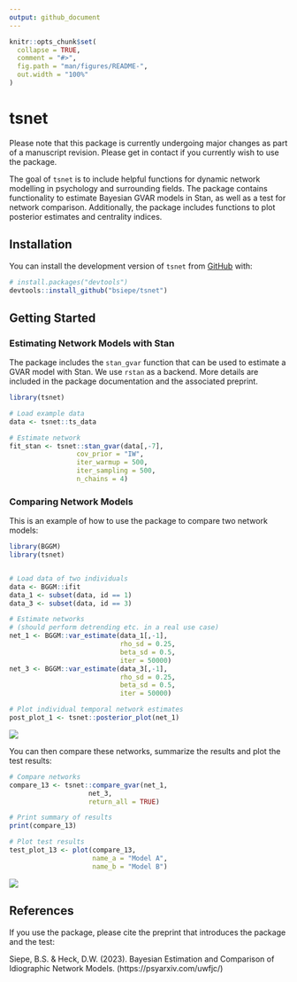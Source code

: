 ```yaml
---
output: github_document
---
```


<!-- README.md is generated from README.Rmd. Please edit that file -->

```r
knitr::opts_chunk$set(
  collapse = TRUE,
  comment = "#>",
  fig.path = "man/figures/README-",
  out.width = "100%"
)
```

# tsnet

<!-- badges: start -->
<!-- badges: end -->
Please note that this package is currently undergoing major changes as part of a manuscript revision. Please get in contact if you currently wish to use the package.

The goal of `tsnet` is to include helpful functions for dynamic network modelling in psychology and surrounding fields. The package contains functionality to estimate Bayesian GVAR models in Stan, as well as a test for network comparison. Additionally, the package includes functions to plot posterior estimates and centrality indices. 

## Installation

You can install the development version of `tsnet` from [GitHub](https://github.com/bsiepe/tsnet) with:

``` r
# install.packages("devtools")
devtools::install_github("bsiepe/tsnet")
```

## Getting Started

### Estimating Network Models with Stan

The package includes the `stan_gvar` function that can be used to estimate a GVAR model with Stan. We use `rstan` as a backend. More details are included in the package documentation and the associated preprint.

```r
library(tsnet)

# Load example data
data <- tsnet::ts_data

# Estimate network
fit_stan <- tsnet::stan_gvar(data[,-7],
                 cov_prior = "IW",
                 iter_warmup = 500,
                 iter_sampling = 500,
                 n_chains = 4)

```


### Comparing Network Models

This is an example of how to use the package to compare two network models:

```r
library(BGGM)
library(tsnet)


# Load data of two individuals
data <- BGGM::ifit
data_1 <- subset(data, id == 1)
data_3 <- subset(data, id == 3)

# Estimate networks
# (should perform detrending etc. in a real use case)
net_1 <- BGGM::var_estimate(data_1[,-1],
                            rho_sd = 0.25, 
                            beta_sd = 0.5,
                            iter = 50000)
net_3 <- BGGM::var_estimate(data_3[,-1],
                            rho_sd = 0.25, 
                            beta_sd = 0.5,
                            iter = 50000)

# Plot individual temporal network estimates
post_plot_1 <- tsnet::posterior_plot(net_1)

```

![](man/figures/post_plot_example.png)


You can then compare these networks, summarize the results and plot the test results:
```r
# Compare networks
compare_13 <- tsnet::compare_gvar(net_1, 
                    net_3,
                    return_all = TRUE)

# Print summary of results
print(compare_13)

# Plot test results
test_plot_13 <- plot(compare_13,
                     name_a = "Model A",
                     name_b = "Model B")
```

![](man/figures/test_plot_example.png)

## References
If you use the package, please cite the preprint that introduces the package and the test: 

Siepe, B.S. & Heck, D.W. (2023). Bayesian Estimation and Comparison of Idiographic Network Models. (https://psyarxiv.com/uwfjc/)
